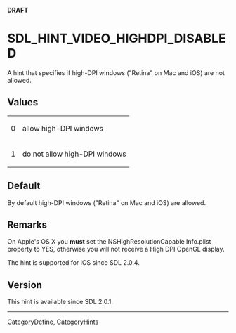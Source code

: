 <span color="red">'''DRAFT'''</span>

<!-- #*^*^*^*^*See http://wiki.libsdl.org/moin.cgi/SGEnumerations for details on editing this page*^*^*^*^* -->


= SDL_HINT_VIDEO_HIGHDPI_DISABLED =
A hint that specifies if high-DPI windows ("Retina" on Mac and iOS) are not allowed.




== Values ==
{|
|0
|allow high-DPI windows
|-
|1
|do not allow high-DPI windows
|}


== Default ==
By default high-DPI windows ("Retina" on Mac and iOS) are allowed.



== Remarks ==
On Apple's OS X you '''must''' set the NSHighResolutionCapable Info.plist property to YES, otherwise you will not receive a High DPI OpenGL display.

The hint is supported for iOS since SDL 2.0.4.

== Version ==
This hint is available since SDL 2.0.1.

----
[[CategoryDefine]], [[CategoryHints]]
<!-- #See the Style Guide for instructions on editing the footer. -->
